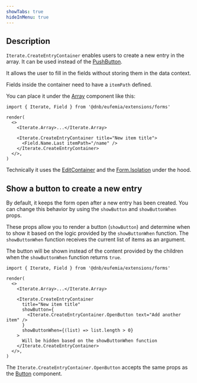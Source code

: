 ```yaml
---
showTabs: true
hideInMenu: true
---
```


## Description

`Iterate.CreateEntryContainer` enables users to create a new entry in the array. It can be used instead of the [PushButton](/uilib/extensions/forms/Iterate/PushButton/).

It allows the user to fill in the fields without storing them in the data context.

Fields inside the container need to have a `itemPath` defined.

You can place it under the [Array](/uilib/extensions/forms/Iterate/Array/) component like this:

```tsx
import { Iterate, Field } from '@dnb/eufemia/extensions/forms'

render(
  <>
    <Iterate.Array>...</Iterate.Array>

    <Iterate.CreateEntryContainer title="New item title">
      <Field.Name.Last itemPath="/name" />
    </Iterate.CreateEntryContainer>
  </>,
)
```

Technically it uses the [EditContainer](/uilib/extensions/forms/Iterate/EditContainer/) and the [Form.Isolation](/uilib/extensions/forms/Form/Isolation/) under the hood.

## Show a button to create a new entry

By default, it keeps the form open after a new entry has been created. You can change this behavior by using the `showButton` and `showButtonWhen` props.

These props allow you to render a button (`showButton`) and determine when to show it based on the logic provided by the `showButtonWhen` function. The `showButtonWhen` function receives the current list of items as an argument.

The button will be shown instead of the content provided by the children when the `showButtonWhen` function returns `true`.

```tsx
import { Iterate, Field } from '@dnb/eufemia/extensions/forms'

render(
  <>
    <Iterate.Array>...</Iterate.Array>

    <Iterate.CreateEntryContainer
      title="New item title"
      showButton={
        <Iterate.CreateEntryContainer.OpenButton text="Add another item" />
      }
      showButtonWhen={(list) => list.length > 0}
    >
      Will be hidden based on the showButtonWhen function
    </Iterate.CreateEntryContainer>
  </>,
)
```

The `Iterate.CreateEntryContainer.OpenButton` accepts the same props as the [Button](/uilib/components/button/) component.
